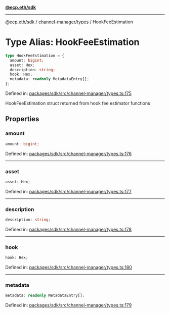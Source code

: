 [**@ecp.eth/sdk**](../../../index.mdx)

***

[@ecp.eth/sdk](/sdk-reference/index.mdx) / [channel-manager/types](/sdk-reference/channel-manager/types/index.mdx) / HookFeeEstimation

# Type Alias: HookFeeEstimation

```ts
type HookFeeEstimation = {
  amount: bigint;
  asset: Hex;
  description: string;
  hook: Hex;
  metadata: readonly MetadataEntry[];
};
```

Defined in: [packages/sdk/src/channel-manager/types.ts:175](https://github.com/ecp-eth/comments-monorepo/blob/main/packages/sdk/src/channel-manager/types.ts#L175)

HookFeeEstimation struct returned from hook fee estimator functions

## Properties

### amount

```ts
amount: bigint;
```

Defined in: [packages/sdk/src/channel-manager/types.ts:176](https://github.com/ecp-eth/comments-monorepo/blob/main/packages/sdk/src/channel-manager/types.ts#L176)

***

### asset

```ts
asset: Hex;
```

Defined in: [packages/sdk/src/channel-manager/types.ts:177](https://github.com/ecp-eth/comments-monorepo/blob/main/packages/sdk/src/channel-manager/types.ts#L177)

***

### description

```ts
description: string;
```

Defined in: [packages/sdk/src/channel-manager/types.ts:178](https://github.com/ecp-eth/comments-monorepo/blob/main/packages/sdk/src/channel-manager/types.ts#L178)

***

### hook

```ts
hook: Hex;
```

Defined in: [packages/sdk/src/channel-manager/types.ts:180](https://github.com/ecp-eth/comments-monorepo/blob/main/packages/sdk/src/channel-manager/types.ts#L180)

***

### metadata

```ts
metadata: readonly MetadataEntry[];
```

Defined in: [packages/sdk/src/channel-manager/types.ts:179](https://github.com/ecp-eth/comments-monorepo/blob/main/packages/sdk/src/channel-manager/types.ts#L179)

